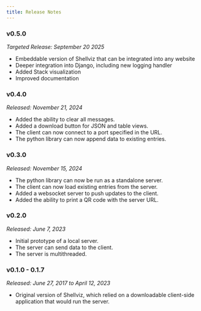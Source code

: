 ```yaml
---
title: Release Notes
---
```


### v0.5.0 
*Targeted Release: September 20 2025*

- Embeddable version of Shellviz that can be integrated into any website
- Deeper integration into Django, including new logging handler
- Added Stack visualization
- Improved documentation

### v0.4.0

*Released: November 21, 2024*

- Added the ability to clear all messages.
- Added a download button for JSON and table views.
- The client can now connect to a port specified in the URL.
- The python library can now append data to existing entries.

### v0.3.0

*Released: November 15, 2024*

- The python library can now be run as a standalone server.
- The client can now load existing entries from the server.
- Added a websocket server to push updates to the client.
- Added the ability to print a QR code with the server URL.

### v0.2.0

*Released: June 7, 2023*

- Initial prototype of a local server.
- The server can send data to the client.
- The server is multithreaded.

### v0.1.0 - 0.1.7

*Released: June 27, 2017 to April 12, 2023*

- Original version of Shellviz, which relied on a downloadable client-side application that would run the server.